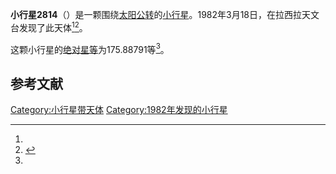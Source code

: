 {{Infobox planet
| bgcolour = #FFFFC0
| name = 2814 Vieira
| symbol = 
| image = 
| caption = 
| discovery = yes
| discovery_ref = 
| discoverer = {{link-en|亨利·德波鸿诺|Henri Debehogne}}
| discovery_site = [[拉西拉天文台|拉西拉天文台]] 
| discovered = 1982年3月18日
| designations = yes
| mp_name = 
| named_after = 
| alt_names = 1982 FA3/ 1969 RK2 / 1977 FA1 / 1979 SE11 / 1979 TD2 / 1982 HV2
| mp_category = [[主带小行星|主带小行星]]
| orbit_ref = <ref name="a">[http://ssd.jpl.nasa.gov/sbdb.cgi?sstr=2814 2814 Vieira] {{Wayback|url=http://ssd.jpl.nasa.gov/sbdb.cgi?sstr=2814 |date=20200820023304 }}，小行星數據庫瀏覽器（JPL Small-Body Database Browser）－[[美国国家航空航天局|美国国家航空航天局]]喷气推进实验室</ref>
| epoch = 2456400.5 (2013年4月18日更新)
| aphelion = {{convert|3.0696231|AU|km|3|abbr=on|lk=out}}
| perihelion = {{convert|2.6660465|AU|km|3|abbr=on}}
| semimajor = {{convert|2.8678348|AU|km|3|abbr=on}}
| eccentricity = 0.0703626
| period = 1773.901999 [[日|日]]<br />4.86[[儒略年|儒略年]]
| avg_speed = 
| inclination = 2.45619
| asc_node = 154.08026
| mean_anomaly = 
| arg_peri = 175.88791
| satellites = 
| physical_characteristics = yes
| dimensions = 
| mass = 
| density = 
| surface_grav = 
| escape_velocity = 
| sidereal_day = 
| axial_tilt = 
| pole_ecliptic_lat = 
| pole_ecliptic_lon = 
| albedo = 
| temperatures= 
| temp_name1 = 
| mean_temp_1 = 
| max_temp_1 = 
| temp_name2 = 
| max_temp_2 = 
| spectral_type = 
| abs_magnitude = 175.88791
}}

'''小行星2814'''（{{lang-en|2814 Vieira}}）是一颗围绕[[太阳|太阳]][[公转|公转]]的[[小行星|小行星]]。1982年3月18日，{{link-en|亨利·德波鸿诺|Henri Debehogne}}在拉西拉天文台发现了此天体<ref name="a" /><ref>{{cite news|title=小行星列表|url=http://cfa-www.harvard.edu/iau/lists/NumberedMPs.txt|accessdate=2013-07-08|newspaper=哈佛大学|archive-date=2008-05-17|archive-url=https://web.archive.org/web/20080517010638/http://cfa-www.harvard.edu/iau/lists/NumberedMPs.txt|dead-url=no}}</ref>。

这颗小行星的[[绝对星等|绝对星等]]为175.88791等<ref name="a" />。

==参考文献==
{{reflist}}
{{Minor Planet Number|[[小行星2813|小行星2813]]|[[小行星2815|小行星2815]]}}

{{小天体}}

[[Category:小行星带天体|Category:小行星带天体]]
[[Category:1982年发现的小行星|Category:1982年发现的小行星]]

{{asteroid-stub}}